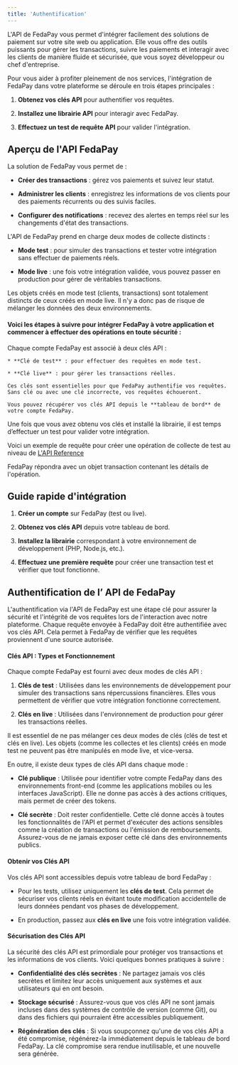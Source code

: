 ```yaml
---
title: 'Authentification'
---
```


L'API de FedaPay vous permet d'intégrer facilement des solutions de paiement sur votre site web ou application. Elle vous offre des outils puissants pour gérer les transactions, suivre les paiements et interagir avec les clients de manière fluide et sécurisée, que vous soyez développeur ou chef d'entreprise.

Pour vous aider à profiter pleinement de nos services, l'intégration de FedaPay dans votre plateforme se déroule en trois étapes principales :

1. **Obtenez vos clés API** pour authentifier vos requêtes.

2. **Installez une librairie API** pour interagir avec FedaPay.

3. **Effectuez un test de requête API** pour valider l'intégration.

## Aperçu de l'API FedaPay

La solution de FedaPay vous permet de :

* **Créer des transactions** : gérez vos paiements et suivez leur statut.

* **Administrer les clients** : enregistrez les informations de vos clients pour des paiements récurrents ou des suivis faciles.

* **Configurer des notifications** : recevez des alertes en temps réel sur les changements d'état des transactions.

L'API de FedaPay prend en charge deux modes de collecte distincts :

* **Mode test** : pour simuler des transactions et tester votre intégration sans effectuer de paiements réels.

* **Mode live** : une fois votre intégration validée, vous pouvez passer en production pour gérer de véritables transactions.

Les objets créés en mode test (clients, transactions) sont totalement distincts de ceux créés en mode live. Il n'y a donc pas de risque de mélanger les données des deux environnements.

#### Voici les étapes à suivre pour intégrer FedaPay à votre application et commencer à effectuer des opérations en toute sécurité :

<Steps>
  <Step title="Obtenir vos clés API">
    Chaque compte FedaPay est associé à deux clés API :

    * **Clé de test** : pour effectuer des requêtes en mode test.

    * **Clé live** : pour gérer les transactions réelles.

    Ces clés sont essentielles pour que FedaPay authentifie vos requêtes. Sans clé ou avec une clé incorrecte, vos requêtes échoueront.

    Vous pouvez récupérer vos clés API depuis le **tableau de bord** de votre compte FedaPay.
  </Step>

  <Step title="Installer une librairie de FedaPay" />

  <Step title="Faire un test de requête API" />
</Steps>

Une fois que vous avez obtenu vos clés et installé la librairie, il est temps d’effectuer un test pour valider votre intégration.

<Info>Voici un exemple de requête pour créer une opération de collecte de test au niveau de [L'API Reference](/api-reference/transactions/create)</Info>

FedaPay répondra avec un objet transaction contenant les détails de l'opération.

## Guide rapide d'intégration

1. **Créer un compte** sur FedaPay (test ou live).

2. **Obtenez vos clés API** depuis votre tableau de bord.

3. **Installez la librairie** correspondant à votre environnement de développement (PHP, Node.js, etc.).

4. **Effectuez une première requête** pour créer une transaction test et vérifier que tout fonctionne.

## Authentification de l’ API de FedaPay

L'authentification via l'API de FedaPay est une étape clé pour assurer la sécurité et l'intégrité de vos requêtes lors de l'interaction avec notre plateforme. Chaque requête envoyée à FedaPay doit être authentifiée avec vos clés API. Cela permet à FedaPay de vérifier que les requêtes proviennent d'une source autorisée.

#### Clés API : Types et Fonctionnement

Chaque compte FedaPay est fourni avec deux modes de clés API :

1. **Clés de test** : Utilisées dans les environnements de développement pour simuler des transactions sans répercussions financières. Elles vous permettent de vérifier que votre intégration fonctionne correctement.

2. **Clés en live** : Utilisées dans l'environnement de production pour gérer les transactions réelles.

Il est essentiel de ne pas mélanger ces deux modes de clés (clés de test et clés en live). Les objets (comme les collectes et les clients) créés en mode test ne peuvent pas être manipulés en mode live, et vice-versa.

En outre, il existe deux types de clés API dans chaque mode :

* **Clé publique** : Utilisée pour identifier votre compte FedaPay dans des environnements front-end (comme les applications mobiles ou les interfaces JavaScript). Elle ne donne pas accès à des actions critiques, mais permet de créer des tokens.

* **Clé secrète** : Doit rester confidentielle. Cette clé donne accès à toutes les fonctionnalités de l'API et permet d'exécuter des actions sensibles comme la création de transactions ou l'émission de remboursements. Assurez-vous de ne jamais exposer cette clé dans des environnements publics.

#### Obtenir vos Clés API

Vos clés API sont accessibles depuis votre tableau de bord FedaPay :

* Pour les tests, utilisez uniquement les **clés de test**. Cela permet de sécuriser vos clients réels en évitant toute modification accidentelle de leurs données pendant vos phases de développement.

* En production, passez aux **clés en live** une fois votre intégration validée.

#### Sécurisation des Clés API

La sécurité des clés API est primordiale pour protéger vos transactions et les informations de vos clients. Voici quelques bonnes pratiques à suivre :

* **Confidentialité des clés secrètes** : Ne partagez jamais vos clés secrètes et limitez leur accès uniquement aux systèmes et aux utilisateurs qui en ont besoin.

* **Stockage sécurisé** : Assurez-vous que vos clés API ne sont jamais incluses dans des systèmes de contrôle de version (comme Git), ou dans des fichiers qui pourraient être accessibles publiquement.

* **Régénération des clés** : Si vous soupçonnez qu'une de vos clés API a été compromise, régénérez-la immédiatement depuis le tableau de bord FedaPay. La clé compromise sera rendue inutilisable, et une nouvelle sera générée.